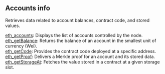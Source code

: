 
<Meta
  title="Soneium accounts info| dRPC"
/>

## Accounts info

Retrieves data related to account balances, contract code, and stored values.

[eth_accounts](/soneium-api/accountinfo/eth_accounts): Displays the list of accounts controlled by the node. \
[eth_getBalance](/soneium-api/accountinfo/eth_getBalance): Returns the balance of an account in the smallest unit of currency (Wei). \
[eth_getCode](/soneium-api/accountinfo/eth_getCode): Provides the contract code deployed at a specific address. \
[eth_getProof](/soneium-api/accountinfo/eth_getProof): Delivers a Merkle proof for an account and its stored data. \
[eth_getStorageAt](/soneium-api/accountinfo/eth_getStorageAt): Fetches the value stored in a contract at a given storage slot.


<Space h={16} />
<GetStarted />
